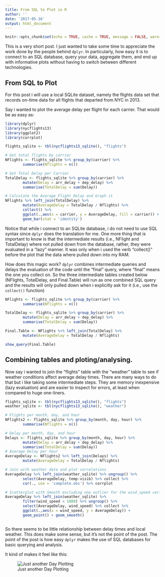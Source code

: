```yaml
---
title: From SQL to Plot in R
author: ''
date: '2017-05-16'
output: html_document
---
```


```r
knitr::opts_chunk$set(echo = TRUE, cache = TRUE, message = FALSE, warning = FALSE)
```

This is a very short post. I just wanted to take some time to appreciate the work done by the people behind `dplyr`. In particularly, how easy it is to connect to an SQL database, query your data, aggregate them, and end up with informative plots without having to switch between different technologies.


## From SQL to Plot
For this post i will use a local SQLite dataset, namely the flights data set that records on-time data for all flights that departed from NYC in 2013.

Say i wanted to plot the average delay per flight for each carrier. That would be as easy as: 

```r
library(dplyr)
library(nycflights13)
library(ggplot2)
library(corrplot)

flights_sqlite <- tbl(nycflights13_sqlite(), "flights")

# Get total flights by carrier
NFlights <- flights_sqlite %>% group_by(carrier) %>%
        summarise(Nflights = n())

# Get Total Delay per Carrier
TotalDelay <- flights_sqlite %>% group_by(carrier) %>%
        mutate(Delay = arr_delay + dep_delay) %>%
        summarise(TotalDelay = sum(Delay))

# Calculate the Average Flight Delay and Graph it
NFlights %>% left_join(TotalDelay) %>%
        mutate(AverageDelay = TotalDelay / Nflights) %>%
        collect() %>%
        ggplot(.,aes(x = carrier, y = AverageDelay, fill = carrier)) +
        geom_bar(stat = 'identity')

```

Notice that while i connect to an SQLite database, i do not need to use SQL syntax since `dplyr` does the translation for me. One more thing that is important to know is that the intermediate results (i.e., NFlight and TotalDelay) where not pulled down from the database, rather, they were evaluated in a "lazy" manner. It was only when i used the verb "collect()" before the plot that the data where pulled down into my RAM.

How does this magic work? `dplyr` combines intermediate queries and delays the evaluation of the code until the "final" query, where "final" means the one you collect on. So the three intermediate tables created below (NFlights, TotalDelay, and Final.Table) will run as one combined SQL query and the results will only pulled down when i explicitly ask for it (i.e., use the `collect()` function)
```r

NFlights <- flights_sqlite %>% group_by(carrier) %>%
        summarise(Nflights = n())

TotalDelay <- flights_sqlite %>% group_by(carrier) %>%
        mutate(Delay = arr_delay + dep_delay) %>%
        summarise(TotalDelay = sum(Delay))

Final.Table <- NFlights %>% left_join(TotalDelay) %>%
        mutate(AverageDelay = TotalDelay / Nflights) 

show_query(Final.Table)

```


## Combining tables and ploting/analysing.

Now say i wanted to join the "flights" table with the "weather" table to see if weather conditions affect average delay times. There are many ways to do that but i like taking some intermediate steps. They are memory inexpensive (lazy evaluation) and are easier to inspect for errors, at least when compared to huge one-liners.

```r

flights_sqlite <- tbl(nycflights13_sqlite(), "flights")
weather_sqlite <- tbl(nycflights13_sqlite(), "weather")

# Flights per month, day, and hour
NFlights2 <- flights_sqlite %>% group_by(month, day, hour) %>% 
        summarise(Nflights = n())

# Delay per month, day, and hour
Delays <- flights_sqlite %>% group_by(month, day, hour) %>% 
        mutate(Delay = arr_delay + dep_delay) %>%
        summarise(TotalDelay = sum(Delay))
# Average Delay per hour
AverageDelay <- NFlights2 %>% left_join(Delays) %>%
        mutate(AverageDelay = TotalDelay / Nflights)

# Join with weather data and plot correlations
AverageDelay %>% left_join(weather_sqlite) %>% ungroup() %>% 
        select(AverageDelay, temp:visib) %>% collect %>%
        cor(., use = 'complete.obs') %>% corrplot

# Scatterplot with Smooth excluding one outlier for the wind_speed variable
AverageDelay %>% left_join(weather_sqlite) %>%
        filter(wind_speed < 1000) %>% ungroup() %>%
        select(AverageDelay, wind_speed) %>% collect %>%
        ggplot(.,aes(x = wind_speed, y = AverageDelay)) +
        geom_point() + geom_smooth()



```


So there seems to be  little relationship between delay times and local weather. This does make some sense, but it's not the point of the post. The point of the post is how easy `dplyr` makes the use of SQL databases for basic querying and analysis.

It kind of makes it feel like this:

![Just another Day Plotting](/img/aG9Z0b5_700b.jpg)